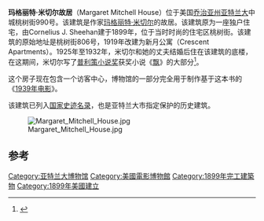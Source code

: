 {{Infobox NRHP | name =新月公寓（玛格丽特·米切尔故居）
| nrhp_type =
| image =Margaret Mitchell house atlanta 2006.jpg
| location= 美国[[乔治亚州|乔治亚州]][[亚特兰大|亚特兰大]]中城桃树街990号
| coordinates = {{coord|33|46|51.6|N|84|23|4.26|W|display=inline,title}}
| built =1899年
| architect= Denning, Mr.
| architecture= 都铎复兴
| added = 1996年6月21日
| refnum=96000649<ref name="nris">{{NRISref|2007a}}</ref>
}}
'''玛格丽特·米切尔故居'''（Margaret Mitchell House）位于美国[[乔治亚州|乔治亚州]][[亚特兰大|亚特兰大]]中城桃树街990号。该建筑是作家[[玛格丽特·米切尔|玛格丽特·米切尔]]的故居。该建筑原为一座独户住宅，由Cornelius J. Sheehan建于1899年，位于当时时尚的住宅区桃树街。该建筑的原始地址是桃树街806号，1919年改建为新月公寓（Crescent Apartments）。1925年至1932年，米切尔和她的丈夫结婚后住在该建筑的底楼，在这期间，米切尔写了[[普利策小说奖|普利策小说奖]]获奖小说《[[飘|飘]]》的大部分<ref>{{cite web|url=http://www.nps.gov/history/nr/travel/atlanta/cre.htm|date=2008-10-15|work=Atlanta: A National Register of Historic Places Travel Itinerary|title=Crescent Apartments|publisher=National Park Service|accessdate=2017-01-10|archive-date=2012-11-06|archive-url=https://web.archive.org/web/20121106174907/http://www.nps.gov/history/nr/travel/atlanta/cre.htm|dead-url=no}}</ref>。

这个房子现在包含一个访客中心，博物馆的一部分完全用于制作基于这本书的《[[乱世佳人|1939年电影]]》。

该建筑已列入[[国家史迹名录|国家史迹名录]]，也是亚特兰大市指定保护的历史建筑。

[[File:Margaret_Mitchell_House.jpg|thumb]]

==参考==
{{reflist}}

[[Category:亚特兰大博物馆|Category:亚特兰大博物馆]]
[[Category:美國電影博物館|Category:美國電影博物館]]
[[Category:1899年完工建築物|Category:1899年完工建築物]]
[[Category:1899年美國建立|Category:1899年美國建立]]